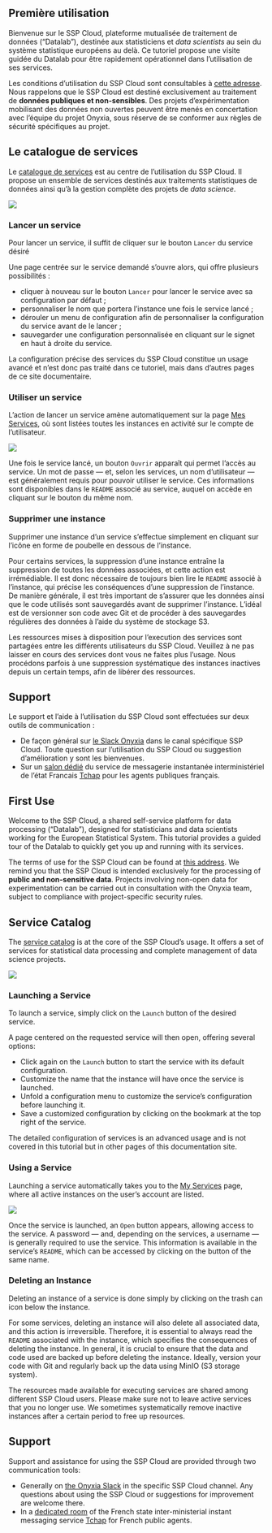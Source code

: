 ::: {.content-visible when-profile="fr"}

# Première utilisation

Bienvenue sur le SSP Cloud, plateforme mutualisée de traitement de données ("Datalab"), destinée aux statisticiens et _data scientists_ au sein du système statistique européens au delà. Ce tutoriel propose une visite guidée du Datalab pour être rapidement opérationnel dans l'utilisation de ses services.

::: {.callout-warning}
Les conditions d'utilisation du SSP Cloud sont consultables à [cette adresse](https://datalab.sspcloud.fr/terms). Nous rappelons que le SSP Cloud est destiné exclusivement au traitement de **données publiques et non-sensibles**. Des projets d'expérimentation mobilisant des données non ouvertes peuvent être menés en concertation avec l'équipe du projet Onyxia, sous réserve de se conformer aux règles de sécurité spécifiques au projet.
:::

## Le catalogue de services

Le [catalogue de services](https://datalab.sspcloud.fr/catalog/ide) est au centre de l'utilisation du SSP Cloud. Il propose un ensemble de services destinés aux traitements statistiques de données ainsi qu'à la gestion complète des projets de _data science_.

![](./img/catalog.png)

### Lancer un service

Pour lancer un service, il suffit de cliquer sur le bouton `Lancer` du service désiré

Une page centrée sur le service demandé s'ouvre alors, qui offre plusieurs possibilités :

* cliquer à nouveau sur le bouton `Lancer` pour lancer le service avec sa configuration par défaut ;
* personnaliser le nom que portera l'instance une fois le service lancé ;
* dérouler un menu de configuration afin de personnaliser la configuration du service avant de le lancer ;
* sauvegarder une configuration personnalisée en cliquant sur le signet en haut à droite du service.

::: {.callout-info}
La configuration précise des services du SSP Cloud constitue un usage avancé et n'est donc pas traité dans ce tutoriel, mais dans d'autres pages de ce site documentaire.
:::

### Utiliser un service

L'action de lancer un service amène automatiquement sur la page [Mes Services](https://datalab.sspcloud.fr/my-services), où sont listées toutes les instances en activité sur le compte de l'utilisateur.

![](./img/services.png)

Une fois le service lancé, un bouton `Ouvrir` apparaît qui permet l'accès au service. Un mot de passe — et, selon les services, un nom d'utilisateur — est généralement requis pour pouvoir utiliser le service. Ces informations sont disponibles dans le `README` associé au service, auquel on accède en cliquant sur le bouton du même nom.

### Supprimer une instance

Supprimer une instance d'un service s'effectue simplement en cliquant sur l'icône en forme de poubelle en dessous de l'instance.

::: {.callout-caution}
Pour certains services, la suppression d'une instance entraîne la suppression de toutes les données associées, et cette action est irrémédiable. Il est donc nécessaire de toujours bien lire le `README` associé à l'instance, qui précise les conséquences d'une suppression de l'instance. De manière générale, il est très important de s'assurer que les données ainsi que le code utilisés sont sauvegardés avant de supprimer l'instance. L'idéal est de versionner son code avec Git et de procéder à des sauvegardes régulières des données à l'aide du système de stockage S3.
:::

::: {.callout-caution}
Les ressources mises à disposition pour l'execution des services sont partagées entre les différents utilisateurs du SSP Cloud. Veuillez à ne pas laisser en cours des services dont vous ne faites plus l'usage. Nous procédons parfois à une suppression systématique des instances inactives depuis un certain temps, afin de libérer des ressources.
:::

## Support

Le support et l'aide à l'utilisation du SSP Cloud sont effectuées sur deux outils de communication :

* De façon général sur [le Slack Onyxia](https://join.slack.com/t/3innovation/shared_invite/zt-1bo6y53oy-Y~zKzR2SRg37pq5oYgiPuA) dans le canal spécifique SSP Cloud. Toute question sur l'utilisation du SSP Cloud ou suggestion d'amélioration y sont les bienvenues.
* Sur un [salon dédié](https://matrix.to/#/#SSPCloudXDpAw6v:agent.finances.tchap.gouv.fr) du service de messagerie instantanée interministériel de l'état Francais [Tchap](https://www.tchap.gouv.fr) pour les agents publiques français.

:::







::: {.content-visible when-profile="en"}

# First Use

Welcome to the SSP Cloud, a shared self-service platform for data processing ("Datalab"), designed for statisticians and data scientists working for the European Statistical System. This tutorial provides a guided tour of the Datalab to quickly get you up and running with its services.

::: {.callout-warning} 
The terms of use for the SSP Cloud can be found at [this address](https://datalab.sspcloud.fr/terms). We remind you that the SSP Cloud is intended exclusively for the processing of **public and non-sensitive data**. Projects involving non-open data for experimentation can be carried out in consultation with the Onyxia team, subject to compliance with project-specific security rules. 
:::

## Service Catalog

The [service catalog](https://datalab.sspcloud.fr/catalog/inseefrlab-helm-charts-datascience) is at the core of the SSP Cloud's usage. It offers a set of services for statistical data processing and complete management of data science projects.

![](./img/catalog.png)

### Launching a Service

To launch a service, simply click on the `Launch` button of the desired service.

A page centered on the requested service will then open, offering several options:

* Click again on the `Launch` button to start the service with its default configuration.
* Customize the name that the instance will have once the service is launched.
* Unfold a configuration menu to customize the service's configuration before launching it.
* Save a customized configuration by clicking on the bookmark at the top right of the service.

::: {.callout-info} 
The detailed configuration of services is an advanced usage and is not covered in this tutorial but in other pages of this documentation site. 
:::

### Using a Service

Launching a service automatically takes you to the [My Services](https://datalab.sspcloud.fr/my-services) page, where all active instances on the user's account are listed.

![](./img/services.png)

Once the service is launched, an `Open` button appears, allowing access to the service. A password — and, depending on the services, a username — is generally required to use the service. This information is available in the service's `README`, which can be accessed by clicking on the button of the same name.

### Deleting an Instance

Deleting an instance of a service is done simply by clicking on the trash can icon below the instance.

::: {.callout-caution} 
For some services, deleting an instance will also delete all associated data, and this action is irreversible. Therefore, it is essential to always read the `README` associated with the instance, which specifies the consequences of deleting the instance. In general, it is crucial to ensure that the data and code used are backed up before deleting the instance. Ideally, version your code with Git and regularly back up the data using MinIO (S3 storage system). 
:::

::: {.callout-caution} 
The resources made available for executing services are shared among different SSP Cloud users. Please make sure not to leave active services that you no longer use. We sometimes systematically remove inactive instances after a certain period to free up resources. 
:::

## Support

Support and assistance for using the SSP Cloud are provided through two communication tools:

* Generally on [the Onyxia Slack](https://join.slack.com/t/3innovation/shared_invite/zt-1bo6y53oy-Y~zKzR2SRg37pq5oYgiPuA) in the specific SSP Cloud channel. Any questions about using the SSP Cloud or suggestions for improvement are welcome there.
* In a [dedicated room](https://matrix.to/#/#SSPCloudXDpAw6v:agent.finances.tchap.gouv.fr) of the French state inter-ministerial instant messaging service [Tchap](https://www.tchap.gouv.fr) for French public agents.

:::